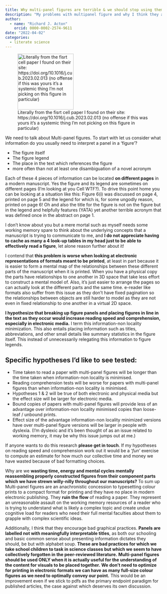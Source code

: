 ```yaml
---
title: Why multi-panel figures are terrible & we should stop using them.
description: "My problems with multipanel figure and why I think they are an inefficent way of communicating scientific results, a problem for accessibility, and proposals for testing these ideas"
author: 
  - name: "Richard J. Acton"
    orcid: 0000-0002-2574-9611
date: "2022-04-02"
categories:
  - literate science
---
```


![Literally from the fisrt cell paper I found on their site: https://doi.org/10.1016/j.cub.2023.02.013 (no offense if this was yours it's a systemic thing I'm not picking on this figure in particular)](first-paper-on-cell-multipanel-figure.jpg){width=180px}

We need to talk about Multi-panel figures. To start with let us consider what information do you usually need to interpret a panel in a 'figure'?

- The figure itself
- The figure legend
- The place in the text which references the figure
- more often than not at least one disambiguation of a novel acronym

Each of these 4 pieces of information can be located **on different pages** in a modern manuscript. Yes the figure and its legend are sometimes on different pages (I’m looking at you Cell WTF?). To drive this point home you can be looking at a situation like this: Figure 6(i) was discussed on page 4, printed on page 5 and the legend for which is, for some ungodly reason, printed on page 6! Oh and also the title for the figure is not on the figure but in the legend and helpfully features (YATA) yet another terrible acronym that was defined once in the abstract on page 1.

I don’t know about you but a mere mortal such as myself needs some working memory spare to think about the underlying concepts that a manuscript is trying to communicate to me, and **I do not appreciate having to cache as many a 4 look-up tables in my head just to be able to effectively read a figure**, let alone reason further about it!

I contend that **this problem is worse when looking at electronic representations of formats meant to be printed**, at least in part because it is easier to form a mental map of the relationships between these different parts of the manuscript when it is printed. When you have a physical copy the parts have relationships to one another in 3D space that take less effort to construct a mental model of. Also, it’s just easier to arrange the pages so can actually look at the different parts and the same time. e-reader like formats also suffer from this issue as they don’t have fixed pagination so the relationships between objects are still harder to model as they are not even in fixed relationship to one another in a virtual 2D space.

**I hypothesize that breaking up figure panels and placing figures in line in the text as they occur would increase reading speed and comprehension, especially in electronic media.** I term this information-non locality minimization.
This also entails placing information such as titles, abbreviations, and other small details like summary statistics in the figure itself. This instead of unnecessarily relegating this information to figure legends.

::: callout-info
## Specific hypotheses I’d like to see tested:

- Time taken to read a paper with multi-panel figures will be longer than the time taken when information-non locality is minimised.
- Reading comprehension tests will be worse for papers with multi-panel figures than when information-non locality is minimised.
- Hypotheses 1 & 2 will be true of both electronic and physical media but the effect size will be larger for electronic media.
- Bound copies of papers with multi-panel figures will provide less of an advantage over information-non locality minimised copies than loose-leaf / unbound prints.
- Effect size of the advantage information-non locality minimized versions have over multi-panel figure versions will be larger in people with dyslexia. (I’m dyslexic and it’s been thought of as an issue related to working memory, it may be why this issue jumps out at me.)
:::

If anyone wants to do this research **please get in touch**. If my hypotheses on reading speed and comprehension work out it would be a *'fun'* exercise to compute an estimate for how much our collective time and money we have wasted because of bad formatting choices.

Why are we **wasting time, energy and mental cycles mentally reassembling properly constructed figures from their component parts which we have strewn willy-nilly throughout our manuscripts?**
To sum up Multi-panel figures are an anachronistic concession to typesetting colour prints to a compact format for printing and they have no place in modern electronic publishing. They **ruin the flow** of reading a paper. They represent an unreasonable assault on the working memory resources of a reader who is trying to understand what is likely a complex topic and create undue cognitive load for readers who need their full mental faculties about them to grapple with complex scientific ideas.

Additionally, I think that they encourage bad graphical practices. **Panels are labelled not with meaningfully interpretable titles**, as both our schooling and basic common sense about presenting information dictates they should, be but with alphabet soup. **These are bad practices for which we take school children to task in science classes but which we seem to have collectively forgotten in the peer-reviewed literature.** **Multi-panel figures should be used ONLY when it is actually useful for the understanding of the content for visuals to be placed together.** **We don’t need to optimize for printing in electronic formats we can have as many full-size colour figures as we need to optimally convey our point.** This would be an improvement even if we stick to pdfs as the primary endpoint paradigm for published articles, the case against which deserves its own discussion.

